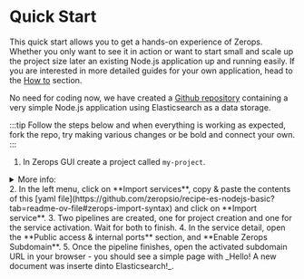 # Quick Start

This quick start allows you to get a hands-on experience of Zerops. Whether you only want to see it in action or want to start small and scale up the project size later an existing Node.js application up and running easily. If you are interested in more detailed guides for your own application, head to the [How to](/nodejs/how-to/create) section.

No need for coding now, we have created a [Github repository](https://github.com/zeropsio/recipe-es-nodejs-basic) containing a very simple Node.js application using Elasticsearch as a data storage. 

:::tip
Follow the steps below and when everything is working as expected, fork the repo, try making various changes or be bold and connect your own.
:::

1. In Zerops GUI create a project called `my-project`.
<details><summary>More info:</summary>
<p>
<a href="/features/infrastructure#project">Learn more</a> about projects in Zerops.
</p>
</details>
2. In the left menu, click on **Import services**, copy & paste the contents of this [yaml file](https://github.com/zeropsio/recipe-es-nodejs-basic?tab=readme-ov-file#zerops-import-syntax) and click on **Import service**.
3. Two pipelines are created, one for project creation and one for the service activation. Wait for both to finish.
4. In the service detail, open the **Public access & internal ports** section, and **Enable Zerops Subdomain**.
5. Once the pipeline finishes, open the activated subdomain URL in your browser - you should see a simple page with _Hello! A new document was inserte dinto Elasticsearch!_.

